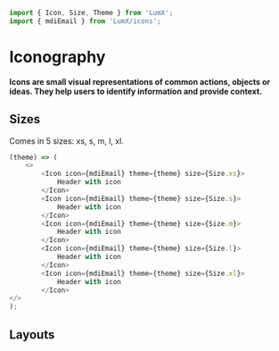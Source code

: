 ```javascript import
import { Icon, Size, Theme } from 'LumX';
import { mdiEmail } from 'LumX/icons';
```


# Iconography

**Icons are small visual representations of common actions, objects or ideas. They help users to identify information and provide context.**

## Sizes
Comes in 5 sizes: xs, s, m, l, xl.
```javascript jsx withThemeSwitcher
(theme) => (
    <>
        <Icon icon={mdiEmail} theme={theme} size={Size.xs}>
            Header with icon
        </Icon>
        <Icon icon={mdiEmail} theme={theme} size={Size.s}>
            Header with icon
        </Icon>
        <Icon icon={mdiEmail} theme={theme} size={Size.m}>
            Header with icon
        </Icon>
        <Icon icon={mdiEmail} theme={theme} size={Size.l}>
            Header with icon
        </Icon>
        <Icon icon={mdiEmail} theme={theme} size={Size.xl}>
            Header with icon
        </Icon>
</>
);
```

## Layouts
